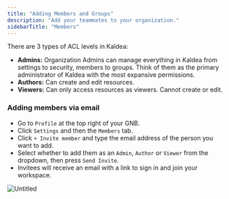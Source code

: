 ```yaml
---
title: "Adding Members and Groups"
description: "Add your teammates to your organization."
sidebarTitle: "Members"
---
```


There are 3 types of ACL levels in Kaldea:

- **Admins:** Organization Admins can manage everything in Kaldea from settings
  to security, members to groups. Think of them as the primary administrator of
  Kaldea with the most expansive permissions.
- **Authors:** Can create and edit resources.
- **Viewers:** Can only access resources as viewers. Cannot create or edit.

### Adding members via email

- Go to `Profile` at the top right of your GNB.
- Click `Settings` and then the `Members` tab.
- Click `+ Invite member` and type the email address of the person you want to
  add.
- Select whether to add them as an `Admin`, `Author` or `Viewer` from the
  dropdown, then press `Send Invite`.
- Invitees will receive an email with a link to sign in and join your workspace.

![Untitled](/images/invite-team.png)

